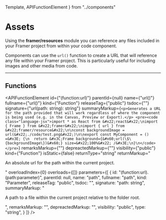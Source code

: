 <!-- 👋 Editing this file? Need help? → https://github.com/framer/api-docs/blob/master/CONTRIBUTING.md -->

  Template,
  APIFunctionElement
} from "../components"


# Assets

<span className="lead">
  Using the <strong>framer/resources</strong> module you can reference any files included in
  your Framer project from within your code component.
</span>

Components can use the `url()` function to create a URL that will reference any
file within your Framer project. This is particularly useful for including
images and other media from code.

---

## Functions

<APIFunctionElement
    id={"(function:url)"}
    parentId={null}
    name={"url()"}
    fullname={"url()"}
    kind={"Function"}
    releaseTag={"public"}
    tsdoc={""}
    signature={"url(path: string): string"}
    summaryMarkup={`
    <p>Generates a URL for the path provided that will work regardless of where
    the component is being used (e.g. in the Canvas, Preview or Export).</p>
    <pre><code class="language-jsx">import * as React from &#x22;react&#x22;\nimport { Frame } from &#x22;framer&#x22;\nimport { url } from &#x22;framer/resource&#x22;\n\nconst backgroundImage = url(&#x22;./code/test.png&#x22;)\n\nexport const MyComponent = () =&#x3E; {\n  return &#x3C;Frame background={&#x60;url(\$\{backgroundImage\})&#x60;} size=&#x22;100%&#x22; /&#x3E;\n}\n</code></pre>
    `}
    remarksMarkup={""}
    depreactedMarkup={""}
    visibility={"public"}
    kind={"Function"}
    isStatic={false}
    returnType="string"
    returnMarkup="<p>An absolute url for the path within the current project.</p>"
    overloadIndex={0}
    overloads={[]}
    parameters={[
        {
            id: "(function:url).(path:parameter)",
            parentId: null,
            name: "path",
            fullname: "path",
            kind: "Parameter",
            releaseTag: "public",
            tsdoc: "",
            signature: "path: string",
            summaryMarkup: "<p>A path to a file within the current project relative to the folder root.</p>",
            remarksMarkup: "",
            depreactedMarkup: "",
            visibility: "public",
            type: "string",
        }
    ]}
/>
